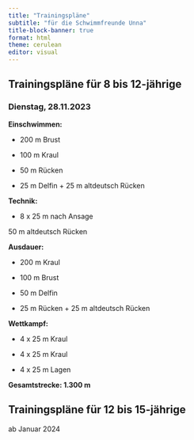 ```yaml
---
title: "Trainingspläne"
subtitle: "für die Schwimmfreunde Unna"
title-block-banner: true
format: html
theme: cerulean
editor: visual
---
```


::: panel-tabset
## Trainingspläne für 8 bis 12-jährige

### Dienstag, 28.11.2023

**Einschwimmen:**

-   200 m Brust

-   100 m Kraul

-   50 m Rücken

-   25 m Delfin + 25 m altdeutsch Rücken

**Technik:**

-   8 x 25 m nach Ansage

50 m altdeutsch Rücken

**Ausdauer:**

-   200 m Kraul

-   100 m Brust

-   50 m Delfin

-   25 m Rücken + 25 m altdeutsch Rücken

**Wettkampf:**

-   4 x 25 m Kraul

-   4 x 25 m Kraul

-   4 x 25 m Lagen

**Gesamtstrecke: 1.300 m**

## Trainingspläne für 12 bis 15-jährige

ab Januar 2024
:::

